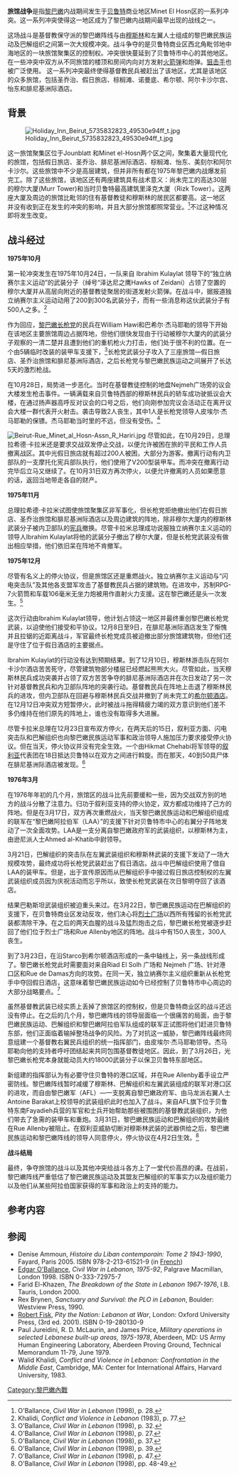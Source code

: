 {{Infobox military conflict
|conflict= 旅馆战争
|partof= [[黎巴嫩内战|黎巴嫩内战]]
|date= 1975年10月24日至1976年3月
|image=[[File:Holiday_Inn_Beirut_4221308304_3229d92857_t.jpg|250px]]
|caption= 贝鲁特的酒店街区中损毁的[[假日酒店|假日酒店]]
|place= [[贝鲁特|贝鲁特]]
|result= *贝鲁特被分裂成两块
* 贝鲁特西部被穆斯林和左翼武装控制
* 黎巴嫩阵线被驱逐出贝鲁特西部
|combatant1= {{flagicon|Lebanon}} 黎巴嫩民族运动
* [[File:Flag_of_Mourabitoun.gif|22px]] 独立纳赛尔主义运动
* [[File:Flag_of_the_Progressive_Socialist_Party.svg|22px]] 黎巴嫩社会进步党
* [[File:Flag_of_the_Lebanese_Communist_Party.svg|22px]] 黎巴嫩共产党
* {{flagicon image|Socialist red flag.svg}} 黎巴嫩共产党行动组织
* [[File:Flag_of_the_Syrian_Social_Nationalist_Party.svg|22px]] 叙利亚社会民族主义党
----
{{flagicon image|Flag of the Amal Movement.svg}} 阿迈勒运动

---- 
[[File:Flag_of_Palestine.svg|23px]] [[巴解组织|巴解组织]]
* [[File:Flag_of_Palestine.svg|23px]] [[法塔赫|法塔赫]]
* [[File:Flag_of_Palestine.svg|23px]] 闪电突击队
* {{flagicon image<!-- Commented out: |PFLP flag.png -->}} 解放巴勒斯坦人民阵线
* {{flagicon image|Democratic Front for the Liberation of Palestine - Flag.svg}} 巴勒斯坦民主解放阵线
*
---- 
黎巴嫩阿拉伯军
|combatant2= [[File:Forces_Libanaises_Flag.svg|22px]] 黎巴嫩阵线
* [[File:Kataeb_Party_logo.svg|22px]] [[黎巴嫩长枪党|黎巴嫩长枪党]]
*
*
*
----
[[File:Lebanesearmyfirstflag.png|22px]] 黎巴嫩自由军
----
{{flagicon|Lebanon}} 黎巴嫩内卫部队
|commander1= [[File:Flag_of_Mourabitoun.gif|22px]]Ibrahim Kulaylat<br> [[File:Flag_of_the_Progressive_Socialist_Party.svg|22px]] 卡迈尔·琼布拉特<br> [[File:Flag_of_the_Lebanese_Communist_Party.svg|22px]]George Hawi<br> {{flagicon image|Socialist red flag.svg}} 穆辛·伊布拉希姆<br> [[File:Flag_of_the_Syrian_Social_Nationalist_Party.svg|22px]] 伊纳姆·拉德<br>
----
Ahmed al-Khatib中尉<br>
----
{{flagicon image|Flag of the Amal Movement.svg}} 穆萨·萨德尔<br>
----
[[File:Flag_of_Palestine.svg|23px]] [[亚西尔·阿拉法特|亚西尔·阿拉法特]] <br>
[[File:Flag_of_Palestine.svg|23px]] [[祖海尔·穆赫辛|祖海尔·穆赫辛]] <br>
{{flagicon image<!-- Commented out: |PFLP_flag.png -->}} 乔治·哈巴什 <br>
{{flagicon image|Democratic Front for the Liberation of Palestine - Flag.svg}} Nayef Hawatmeh

|commander2= [[File:Kataeb_Party_logo.svg|22px]] 皮埃尔·杰马耶勒<br> [[File:Kataeb_Party_logo.svg|22px]] 巴希尔·杰马耶勒<br>[[File:Kataeb_Party_logo.svg|22px]]William Hawi<br> <!-- Commented out: [[File:Noumour.jpg|22px]] --> 丹尼·夏蒙<br> <!-- 檔案不存在 [[File:Goclogo.png|22px]] ，可從英文維基百科取得 -->Etienne Saqr<br> 托尼·弗朗吉亚<br> [[File:Al-Tanzim_logo.png|22px]]Obad Zouein<br> [[File:Al-Tanzim_logo.png|22px]]Fawzi Mahfouz<br> [[File:Forces_Libanaises_Flag.svg|22px]]Bashir el-Khoury<br> 
----
[[File:Lebanesearmyfirstflag.png|22px]] 萨阿德·哈达德<br> [[File:Lebanesearmyfirstflag.png|22px]] Antoine Barakat上校
|strength1= 黎巴嫩民族运动：1500人<br> 巴解组织：500人 <br> 黎巴嫩阿拉伯军：300人
|strength2=黎巴嫩阵线：1000人
|casualties1= 200人丧生<br> 500 人受伤
|casualties2= 500人丧生<br> 750人受伤
}}
{{Campaignbox 黎巴嫩內戰}}

'''旅馆战争'''是指[[黎巴嫩|黎巴嫩]]内战期间发生于[[贝鲁特|贝鲁特]]商业地区Minet El Hosn区的一系列冲突。这一系列冲突使得这一地区成为了黎巴嫩内战期间最早出现的战线之一。

这场战斗是基督教保守派的黎巴嫩阵线与由[[穆斯林|穆斯林]]和左翼人士组成的黎巴嫩民族运动及巴解组织之间第一次大规模冲突。战斗争夺的是贝鲁特商业区西北角毗邻地中海地区的一块旅馆聚集区的控制权。冲突很快蔓延到了贝鲁特市中心的其他地区。在一些冲突中双方从不同旅馆的楼顶和房间内向对方发射[[火箭弹|火箭弹]]和炮弹。[[狙击手|狙击手]]也被广泛使用。
这一系列冲突最终使得基督教民兵被赶出了该地区，尤其是该地区的众多旅馆，包括圣乔治、假日旅店、棕榈滩、诺曼底、希尔顿、阿尔卡沙尔宫、怡东和腓尼基洲际酒店。

==背景==
[[File:Holiday_Inn_Beirut_5735832823_49530e94ff_t.jpg|thumb]]

这一旅馆聚集区位于Jounblatt 和Minet el-Hosn两个区之间，聚集着大量现代化的旅馆，包括假日旅店、圣乔治、腓尼基洲际酒店、棕榈滩、怡东、美刻尔和阿尔卡沙尔。这些旅馆中不少是高层建筑，但并非所有都在1975年黎巴嫩内战爆发前完工。除了这些旅馆，该地区还有两座建筑具有战术意义：尚未完工的高达30层的穆尔大厦(Murr Tower)和当时贝鲁特最高建筑里泽克大厦（Rizk Tower）。这两座大厦及周边的旅馆比毗邻的住有基督教徒和穆斯林的居民区都要高。这一地区 并没有收到正在发生的冲突的影响，并且大部分旅馆都照常营业。<ref>O'Ballance, ''Civil War in Lebanon'' (1998), p. 28.</ref>不过这种情况即将发生改变。

== 战斗经过 ==
'''1975年10月'''

第一轮冲突发生在1975年10月24日，一队来自 Ibrahim Kulaylat 领导下的“独立纳赛尔主义运动”的武装分子（绰号“泽达尼之鹰Hawks of
Zeidani）占领了空置的穆尔大厦并从高层向附近的基督教徒聚居的街道发射火箭弹。在战斗中，据报道独立纳赛尔主义运动动用了200到300名武装分子，而有一些消息称这伙武装分子有500人之多。<ref>Khalidi, ''Conflict and Violence in Lebanon'' (1983), p. 77.</ref> 

作为回应，[[黎巴嫩长枪党|黎巴嫩长枪党]]的民兵在William Hawi和巴希尔·杰马耶勒的领导下开始在该地区主要旅馆周边占据阵地，但他们很快发现由于行动被穆尔大厦内的武装分子观察的一清二楚并且遭到他们的重机枪火力打击，他们处于很不利的位置。在一个由5辆临时改装的装甲车支援下，<ref>O'Ballance, ''Civil War in Lebanon'' (1998), p. 32.</ref>长枪党武装分子攻入了三座旅馆—假日旅店、圣乔治旅馆和腓尼基洲际酒店，之后长枪党与黎巴嫩民族运动之间展开了长达5天的激烈枪战。

在10月28日，局势进一步恶化。当时在基督教徒控制的地盘Nejmeh广场旁的议会大楼发生枪击事件。一辆满载来自贝鲁特西部的穆斯林民兵的轿车成功驶抵议会大楼，在通过扬声器高呼反对议会的口号之后，他们向刚参加完议会活动正在离开议会大楼一群代表开火射击。袭击导致2人丧生，其中1人是长枪党领导人皮埃尔·杰马耶勒的保镖。杰马耶勒当时里的不远，但没有受伤。<ref>O'Ballance, ''Civil War in Lebanon'' (1998), p. 27.</ref>

[[File:Beirut-Rue_Minet_al_Hosn-Assn_R_Hariri.jpg|thumb]]
尽管如此，在10月29日，总理拉希德·卡拉米还是要求交战双发停止交战，以便允许被困在旅的平民和工作人员撤离战区。其中光假日旅店就有超过200人被困，大部分为游客。撤离行动有内卫部队的一支摩托化宪兵部队执行，他们使用了V200型装甲车。而冲突在撤离行动完毕后立马又继续了。在10月31日双方再次停火，以便允许撤离的人员如果愿意的话，返回当地带走各自的财产。

'''1975年11月'''

总理拉希德·卡拉米试图使旅馆聚集区非军事化，但长枪党拒绝撤出他们在假日旅店、圣乔治旅馆和腓尼基洲际酒店以及周边建筑的阵地，除非穆尔大厦内的穆斯林武装分子被内卫部队的[[宪兵|宪兵]]撤换。尽管卡拉米总理成功说服独立纳赛尔主义运动的领导人Ibrahim Kulaylat将他的武装分子撤出了穆尔大厦，但是长枪党武装没有做出相应举措，他们依旧呆在阵地不肯撤军。

'''1975年12月'''

尽管有名义上的停火协议，但是旅馆区还是重燃战火。独立纳赛尔主义运动与“闪电突击队”及其他各支盟军攻击了基督教民兵占据的建筑物。在进攻中，苏制RPG-7火箭筒和车载106毫米无坐力炮被用作直射火力支援。这在黎巴嫩还是头一次发生。<ref>O'Ballance, ''Civil War in Lebanon'' (1998), p. 37.</ref>

这次行动由Ibrahim Kulaylat领导，他计划占领这一地区并最终重创黎巴嫩长枪党武装，以迫使他们接受和平协议。12月8日至9日，在腓尼基洲际酒店发生了惭愧并且拉锯的近距离战斗，军官最终长枪党成员被迫撤出部分旅馆建筑物，但他们还是守住了位于假日酒店的主要据点。

Ibrahim Kulaylat的行动没有达到预期结果。到了12月10日，穆斯林游击队在阿尔卡沙尔酒店苦苦死守，尽管建筑物部分楼层已经燃起熊熊大火。尽管如此，当天穆斯林民兵成功突袭并占领了双方苦苦争夺的腓尼基洲际酒店并在次日发动了另一次针对基督教民兵和内卫部队阵地的突袭行动。基督教民兵在阵地上击退了穆斯林民兵的进攻，但内卫部队在回避与穆斯林民兵交战并撤到了尚未完工的[[希尔顿酒店|希尔顿酒店]]。在12月12日冲突双方短暂停火，此时被战斗拖得精疲力竭的双方意识到他们差不多仍维持在他们原先的阵地上，谁也没有取得多大进展。

尽管卡拉米总理在12月23日宣布双方停火，在两天后的15日，叙利亚方面、闪电突击队和巴解组织也向黎巴嫩民族运动军事和政治领导人施加压力要求接受停火协议。但在当天，停火协议并没有完全生效。一个由Hikmat Chehabi将军领导的[[叙利亚|叙利亚]]代表团在18日抵达贝鲁特以在双方之间进行斡旋。而在那天，40到50具尸体在腓尼基洲际酒店被发现。<ref>O'Ballance, ''Civil War in Lebanon'' (1998), p. 39.</ref>

'''1976年3月'''

在1976年年初的几个月，旅馆区的战斗比先前要缓和一些，因为交战双方别的地方的战斗分散了注意力。归功于叙利亚支持的停火协定，双方都成功维持了己方的阵地。但是在3月17日，双方再次重燃战火，当天黎巴嫩民族运动和巴解组织组成的联军在“黎巴嫩阿拉伯军（LAA）”的支援下针对贝鲁特市中心的右翼分子阵地发动了一次全面攻势。LAA是一支分离自黎巴嫩政府军的武装组织，以穆斯林为主，由逊尼派人士Ahmed al-Khatib中尉领导。

3月21日，巴解组织的突击队在左翼武装组织和穆斯林武装的支援下发动了一场大规模攻势，最终成功将长枪党武装赶出了假日酒店。战斗中巴解组织使用了借自LAA的装甲车。但是，出于宣传原因而从巴解组织手中接过假日旅店控制权的左翼武装组织成员因为庆祝活动而忘乎所以，致使长枪党武装在次日黎明夺回了该酒店。

结果巴勒斯坦武装组织被迫重头来过。在3月22日，黎巴嫩民族运动在巴解组织的支援下，在贝鲁特商业区发动反攻，他们决心将[[烈士广场|烈士广场]]以西所有残留的长枪党武装都清除干净。在之后的两天血腥的战斗及猛烈炮击之后，黎巴嫩长枪党被逐步赶回了他们位于烈士广场和Rue Allenby地区的阵地。战斗中有150人丧生，300人丧生。

到了3月23日，在沿Starco到希尔顿酒店形成的一条中轴线上，另一条战线形成了。黎巴嫩长枪党此时需要面对来自Riad El Solh 广场和 Nejmeh
广场、针对港口区和Rue de Damas方向的攻势。在同一天，独立纳赛尔主义组织重新从长枪党手中夺回假日酒店，这意味着黎巴嫩民族运动如今已经控制了贝鲁特市中心周边的大部分战略要点。<ref>O'Ballance, ''Civil War in Lebanon'' (1998), p. 47.</ref>

虽然基督教武装已经实质上丢掉了旅馆区的控制权，但是贝鲁特商业区的战斗还远没有停止。在之后的几个月，黎巴嫩阵线的领导层面临一个很痛苦的局面，由于黎巴嫩民族运动、巴解组织和黎巴嫩阿拉伯军队组成的联军正试图将他们赶进贝鲁特东部，他们正面临着输掉整场战争的风险。为了对抗这一威胁，黎巴嫩阵线最终同意组建一个基督教右翼民兵组织的统一指挥部门，由皮埃尔·杰马耶勒领导。杰马耶勒向他的支持者呼吁团结起来共同包围基督教徒地区。因此，到了3月26日，光黎巴嫩长枪党本身就能动员大约18000武装分子以保卫贝鲁特东部地区。

新组建的指挥部认为有必要守住贝鲁特的港口区域，并在Rue Allenby着手设立严密防线。黎巴嫩阵线暂时减缓了穆斯林、巴解组织和左翼武装组成的联军对港口区的进攻，而自由黎巴嫩军（AFL）—一支脱离自黎巴嫩政府军、由马龙派右翼人士Antoine Barakat上校领导的武装组织此时也加入了战斗。来自AFL旗下位于贝鲁特东南Fayadieh兵营的军官和士兵开始帮助那些被围困的基督教武装组织，为他们带去了急需的装甲车和重炮。3月31日，黎巴嫩民族运动和巴解组织的攻势最终在Rue
Allenby被阻止。在叙利亚威胁切断对穆斯林武装的武器供给之后，黎巴嫩民族运动和黎巴嫩阵线的领导人同意停火，停火协议在4月2日生效。<ref>O'Ballance, ''Civil War in Lebanon'' (1998), pp. 48-49.</ref>

'''战斗结局'''

最终，争夺旅馆的战斗以及其他冲突给战斗各方上了一堂代价高昂的课。在战前，黎巴嫩阵线严重低估了黎巴嫩民族运动及其盟友巴解组织的军事实力以及组织能力以及他们从某些阿拉伯国家获得的军事和政治上的支持的能力。


==参考内容==
{{reflist|33em}}

==参阅==
* Denise Ammoun, ''Histoire du Liban contemporain: Tome 2 1943-1990'', Fayard, Paris 2005. ISBN 978-2-213-61521-9 (in [[French_language|French]])
* [[Edgar_O'Ballance|Edgar O'Ballance]], ''Civil War in Lebanon, 1975-92'', Palgrave Macmillan, London 1998. ISBN 0-333-72975-7
* Farid El-Khazen, ''The Breakdown of the State in Lebanon 1967-1976'', I.B. Tauris, London 2000.
* Rex Brynen, ''Sanctuary and Survival: the PLO in Lebanon'', Boulder: Westview Press, 1990.
* [[Robert_Fisk|Robert Fisk]], ''Pity the Nation: Lebanon at War'', London: Oxford University Press, (3rd ed. 2001). ISBN 0-19-280130-9
* Paul Jureidini, R. D. McLaurin, and James Price, ''Military operations in selected Lebanese built-up areas, 1975-1978'', Aberdeen, MD: US Army Human Engineering Laboratory, Aberdeen Proving Ground, Technical Memorandum 11-79, June 1979.
* Walid Khalidi, ''Conflict and Violence in Lebanon: Confrontation in the Middle East'', Cambridge, MA: Center for International Affairs, Harvard University, 1983.

[[Category:黎巴嫩內戰|Category:黎巴嫩內戰]]